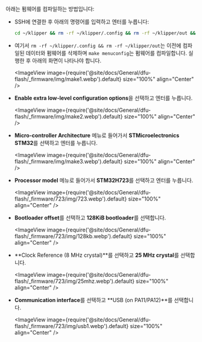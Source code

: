 아래는 펌웨어를 컴파일하는 방법입니다:
* SSH에 연결한 후 아래의 명령어를 입력하고 엔터를 누릅니다:

    ```bash
    cd ~/klipper && rm -rf ~/klipper/.config && rm -rf ~/klipper/out && make menuconfig
    ```

* 여기서 `rm -rf ~/klipper/.config && rm -rf ~/klipper/out`는 이전에 컴파일된 데이터와 펌웨어를 삭제하며 `make menuconfig`는 펌웨어를 컴파일합니다. 실행한 후 아래의 화면이 나타나야 합니다.

    <ImageView image={require('@site/docs/General/dfu-flash/_firmware/img/make1.webp').default} size="100%" align="Center" />

* **Enable extra low-level configuration options**을 선택하고 엔터를 누릅니다.

    <ImageView image={require('@site/docs/General/dfu-flash/_firmware/img/make2.webp').default} size="100%" align="Center" />

* **Micro-controller Architecture** 메뉴로 들어가서 **STMicroelectronics STM32**를 선택하고 엔터를 누릅니다.

    <ImageView image={require('@site/docs/General/dfu-flash/_firmware/img/make3.webp').default} size="100%" align="Center" />

* **Processor model** 메뉴로 들어가서 **STM32H723**를 선택하고 엔터를 누릅니다.

    <ImageView image={require('@site/docs/General/dfu-flash/_firmware/723/img/723.webp').default} size="100%" align="Center" />

* **Bootloader offset**를 선택하고 **128KiB bootloader**를 선택합니다.

    <ImageView image={require('@site/docs/General/dfu-flash/_firmware/723/img/128kb.webp').default} size="100%" align="Center" />

* **Clock Reference (8 MHz crystal)**를 선택하고 **25 MHz crystal**를 선택합니다.

    <ImageView image={require('@site/docs/General/dfu-flash/_firmware/723/img/25mhz.webp').default} size="100%" align="Center" />

* **Communication interface**를 선택하고 **USB (on PA11/PA12)**를 선택합니다.

    <ImageView image={require('@site/docs/General/dfu-flash/_firmware/723/img/usb1.webp').default} size="100%" align="Center" />
